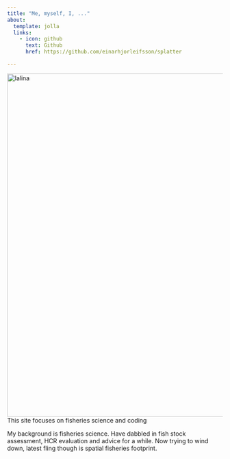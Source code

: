 ```yaml
---
title: "Me, myself, I, ..."
about:
  template: jolla
  links:
    - icon: github
      text: Github
      href: https://github.com/einarhjorleifsson/splatter

---
```


![lalina](../lalina.png){width=800}
This site focuses on fisheries science and coding

My background is fisheries science. Have dabbled in fish stock assessment, HCR evaluation and advice for a while. Now trying to wind down, latest fling though is spatial fisheries footprint.
